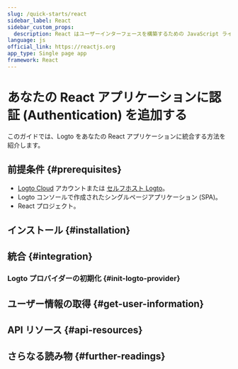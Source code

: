 ```yaml
---
slug: /quick-starts/react
sidebar_label: React
sidebar_custom_props:
  description: React はユーザーインターフェースを構築するための JavaScript ライブラリです。
language: js
official_link: https://reactjs.org
app_type: Single page app
framework: React
---
```




# あなたの React アプリケーションに認証 (Authentication) を追加する

このガイドでは、Logto をあなたの React アプリケーションに統合する方法を紹介します。

<GuideTip />

## 前提条件 \{#prerequisites}

- [Logto Cloud](https://cloud.logto.io) アカウントまたは [セルフホスト Logto](/introduction/set-up-logto-oss)。
- Logto コンソールで作成されたシングルページアプリケーション (SPA)。
- React プロジェクト。

## インストール \{#installation}

<Installation />

## 統合 \{#integration}

### Logto プロバイダーの初期化 \{#init-logto-provider}

<InitClient />

<ImplementSignInAndSignOut />

<Checkpoint />

## ユーザー情報の取得 \{#get-user-information}

<GetUserInformation />

## API リソース \{#api-resources}

<ApiResources />

## さらなる読み物 \{#further-readings}

<FurtherReadings />

